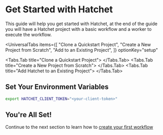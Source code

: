 
# Get Started with Hatchet

This guide will help you get started with Hatchet, at the end of the guide you will have a Hatchet project with a basic workflow and a worker to execute the workflow.

<UniversalTabs
  items={[
    "Clone a Quickstart Project",
    "Create a New Project from Scratch",
    "Add to an Existing Project",
  ]}
  optionKey="setup"
>
  <Tabs.Tab title="Clone a Quickstart Project">
    <Clone />
  </Tabs.Tab>
  <Tabs.Tab title="Create a New Project from Scratch">
    <New />
  </Tabs.Tab>
  <Tabs.Tab title="Add Hatchet to an Existing Project">
    <Existing />
  </Tabs.Tab>
</UniversalTabs>

## Set Your Environment Variables

```bash copy
export HATCHET_CLIENT_TOKEN="<your-client-token>"
```

## You're All Set!

Continue to the next section to learn how to [create your first workflow](./basic-workflows)
